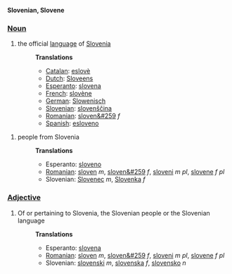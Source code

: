 '''Slovenian, Slovene'''

===[[Noun]]===
#the official [[language]] of [[Slovenia]]
#:'''Translations'''
#:*[[Catalan]]: [[eslovè]]
#:*[[Dutch]]: [[Sloveens]]
#:*[[Esperanto]]: [[slovena]]
#:*[[French]]: [[slovène]]
#:*[[German]]: [[Slowenisch]]
#:*[[Slovenian]]: [[slovenscina|slovenščina]]
#:*[[Romanian]]: [[sloven&#259]] ''f''
#:*[[Spanish]]: [[esloveno]]

#people from Slovenia
#:'''Translations'''
#:*Esperanto: [[sloveno]]
#:*[[Romanian]]: [[sloven]] ''m'', [[sloven&#259]] ''f'', [[sloveni]] ''m pl'', [[slovene]] ''f pl''
#:*Slovenian: [[Slovenec]] ''m'', [[Slovenka]] ''f''


===[[Adjective]]===
#Of or pertaining to Slovenia, the Slovenian people or the Slovenian language
#:'''Translations'''
#:*Esperanto: [[slovena]]
#:*[[Romanian]]: [[sloven]] ''m'', [[sloven&#259]] ''f'', [[sloveni]] ''m pl'', [[slovene]] ''f pl''
#:*Slovenian: [[slovenski]] ''m'', [[slovenska]] ''f'', [[slovensko]] ''n''